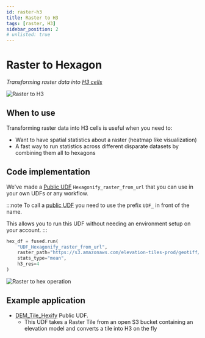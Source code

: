 ```yaml
---
id: raster-h3
title: Raster to H3
tags: [raster, H3]
sidebar_position: 2
# unlisted: true
---
```


# Raster to Hexagon

_Transforming raster data into [H3 cells](https://h3geo.org/)_

![Raster to H3](/img/user-guide/tranforms/Raster-Hexagon.png)

## When to use

Transforming raster data into H3 cells is useful when you need to:
- Want to have spatial statistics about a raster (heatmap like visualization)
- A fast way to run statistics across different disparate datasets by combining them all to hexagons

## Code implementation

We've made a [Public UDF](https://www.fused.io/workbench/catalog/Hexagonify_raster_from_url-f25c9896-739c-4f8e-b693-38fbb0d9f4ad) `Hexagonify_raster_from_url` that you can use in your own UDFs or any workflow.

:::note
To call a [public UDF](/core-concepts/run-udfs/run-small-udfs/#public-udf-name) you need to use the prefix `UDF_` in front of the name. 

This allows you to run this UDF without needing an environment setup on your account.
:::

```python showLineNumbers
hex_df = fused.run(
    "UDF_Hexagonify_raster_from_url",
    raster_path="https://s3.amazonaws.com/elevation-tiles-prod/geotiff/4/4/6.tif", 
    stats_type="mean", 
    h3_res=4
)
```

![Raster to hex operation](/img/user-guide/tranforms/raster_to_hex_diagram.png)

## Example application

- [DEM_Tile_Hexify](https://www.fused.io/workbench/catalog/DEM_Tile_Hexify-c9aae65c-0047-42ba-8b3c-4326a5a2e47b) Public UDF. 
    - This UDF takes a Raster Tile from an open S3 bucket containing an elevation model and converts a tile into H3 on the fly
